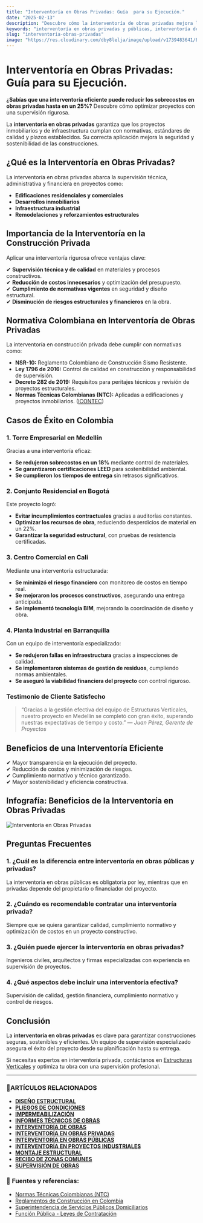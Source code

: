 ```yaml
---
title: "Interventoría en Obras Privadas: Guía  para su Ejecución."
date: "2025-02-13"
description: "Descubre cómo la interventoría de obras privadas mejora la calidad, seguridad y eficiencia de proyectos de construcción, garantizando cumplimiento normativo."
keywords: "interventoría en obras privadas y públicas, interventoría de obras privadas, interventoría de Construcción en obras privadas,  supervisión y control de construcción privada, control de calidad en edificaciones y proyectos inmobiliarios, gestión y auditoría de obras privadas en Colombia, normativa y regulación de interventoría privada, contratos y requisitos para interventoría en Colombia, interventoría en Bogotá, interventoría en Ibague, interventoría en principales ciudades de Colombia"
slug: "interventoria-obras-privadas"
image: "https://res.cloudinary.com/dby8lelja/image/upload/v1739483641/Estructuras%20Verticales%20e%20Ingenieros%20SAS/Imagenes%20Blog/interventoria_de_obras_privadas_nl6joi.webp"
---
```


# Interventoría en Obras Privadas: Guía  para su Ejecución.

**¿Sabías que una interventoría eficiente puede reducir los sobrecostos en obras privadas hasta en un 25%?** Descubre cómo optimizar proyectos con una supervisión rigurosa.

La **interventoría en obras privadas** garantiza que los proyectos inmobiliarios y de infraestructura cumplan con normativas, estándares de calidad y plazos establecidos. Su correcta aplicación mejora la seguridad y sostenibilidad de las construcciones.

## ¿Qué es la Interventoría en Obras Privadas?

La interventoría en obras privadas abarca la supervisión técnica, administrativa y financiera en proyectos como:

- **Edificaciones residenciales y comerciales**
- **Desarrollos inmobiliarios**
- **Infraestructura industrial**
- **Remodelaciones y reforzamientos estructurales**

## Importancia de la Interventoría en la Construcción Privada

Aplicar una interventoría rigurosa ofrece ventajas clave:

✔ **Supervisión técnica y de calidad** en materiales y procesos constructivos.  
✔ **Reducción de costos innecesarios** y optimización del presupuesto.  
✔ **Cumplimiento de normativas vigentes** en seguridad y diseño estructural.  
✔ **Disminución de riesgos estructurales y financieros** en la obra.  

## Normativa Colombiana en Interventoría de Obras Privadas

La interventoría en construcción privada debe cumplir con normativas como:

- **NSR-10:** Reglamento Colombiano de Construcción Sismo Resistente.
- **Ley 1796 de 2016:** Control de calidad en construcción y responsabilidad de supervisión.
- **Decreto 282 de 2019:** Requisitos para peritajes técnicos y revisión de proyectos estructurales.
- **Normas Técnicas Colombianas (NTC):** Aplicadas a edificaciones y proyectos inmobiliarios. ([ICONTEC](https://www.icontec.org/))

## Casos de Éxito en Colombia

### **1. Torre Empresarial en Medellín**

Gracias a una interventoría eficaz:
- **Se redujeron sobrecostos en un 18%** mediante control de materiales.
- **Se garantizaron certificaciones LEED** para sostenibilidad ambiental.
- **Se cumplieron los tiempos de entrega** sin retrasos significativos.

### **2. Conjunto Residencial en Bogotá**

Este proyecto logró:
- **Evitar incumplimientos contractuales** gracias a auditorías constantes.
- **Optimizar los recursos de obra**, reduciendo desperdicios de material en un 22%.
- **Garantizar la seguridad estructural**, con pruebas de resistencia certificadas.

### **3. Centro Comercial en Cali**

Mediante una interventoría estructurada:
- **Se minimizó el riesgo financiero** con monitoreo de costos en tiempo real.
- **Se mejoraron los procesos constructivos**, asegurando una entrega anticipada.
- **Se implementó tecnología BIM**, mejorando la coordinación de diseño y obra.

### **4. Planta Industrial en Barranquilla**

Con un equipo de interventoría especializado:
- **Se redujeron fallas en infraestructura** gracias a inspecciones de calidad.
- **Se implementaron sistemas de gestión de residuos**, cumpliendo normas ambientales.
- **Se aseguró la viabilidad financiera del proyecto** con control riguroso.


### Testimonio de Cliente Satisfecho
> “Gracias a la gestión efectiva del equipo de Estructuras Verticales, nuestro proyecto en Medellín se completó con gran éxito, superando nuestras expectativas de tiempo y costo.” — *Juan Pérez, Gerente de Proyectos*

## Beneficios de una Interventoría Eficiente

✔ Mayor transparencia en la ejecución del proyecto.  
✔ Reducción de costos y minimización de riesgos.  
✔ Cumplimiento normativo y técnico garantizado.  
✔ Mayor sostenibilidad y eficiencia constructiva.  

## Infografía: Beneficios de la Interventoría en Obras Privadas

![Interventoría en Obras Privadas](https://res.cloudinary.com/dby8lelja/image/upload/v1739577191/Estructuras%20Verticales%20e%20Ingenieros%20SAS/Imagenes%20Blog/interventoria_de_obras_privadas_infografia_pk2j3r.webp)

## Preguntas Frecuentes

### 1. ¿Cuál es la diferencia entre interventoría en obras públicas y privadas?
La interventoría en obras públicas es obligatoria por ley, mientras que en privadas depende del propietario o financiador del proyecto.

### 2. ¿Cuándo es recomendable contratar una interventoría privada?
Siempre que se quiera garantizar calidad, cumplimiento normativo y optimización de costos en un proyecto constructivo.

### 3. ¿Quién puede ejercer la interventoría en obras privadas?
Ingenieros civiles, arquitectos y firmas especializadas con experiencia en supervisión de proyectos.

### 4. ¿Qué aspectos debe incluir una interventoría efectiva?
Supervisión de calidad, gestión financiera, cumplimiento normativo y control de riesgos.

## Conclusión

La **interventoría en obras privadas** es clave para garantizar construcciones seguras, sostenibles y eficientes. Un equipo de supervisión especializado asegura el éxito del proyecto desde su planificación hasta su entrega.

Si necesitas expertos en interventoría privada, contáctanos en [Estructuras Verticales](https://www.estructurasverticales.com/) y optimiza tu obra con una supervisión profesional.

---

### 📌ARTÍCULOS RELACIONADOS

- **[DISEÑO ESTRUCTURAL](https://www.estructurasverticales.com/blog/diseno-estructural-construccion)**  
- **[PLIEGOS DE CONDICIONES](https://www.estructurasverticales.com/blog/elaboracion-pliegos-condiciones)**  
- **[IMPERMEABILIZACIÓN](https://www.estructurasverticales.com/blog/impermeabilizacion-construccion)**  
- **[INFORMES TÉCNICOS DE OBRAS](https://www.estructurasverticales.com/blog/informes-tecnicos-obras)**  
- **[INTERVENTORÍA DE OBRAS](https://www.estructurasverticales.com/blog/interventoria-obras-colombia)**  
- **[INTERVENTORÍA EN OBRAS PRIVADAS](https://www.estructurasverticales.com/blog/interventoria-obras-privadas)**  
- **[INTERVENTORÍA EN OBRAS PÚBLICAS](https://www.estructurasverticales.com/blog/interventoria-obras-publicas)**  
- **[INTERVENTORÍA EN PROYECTOS INDUSTRIALES](https://www.estructurasverticales.com/blog/interventoria-proyectos-industriales)**  
- **[MONTAJE ESTRUCTURAL](https://www.estructurasverticales.com/blog/montaje-estructural-construccion)**  
- **[RECIBO DE ZONAS COMUNES](https://www.estructurasverticales.com/blog/recibo-zonas-comunes-ph)**  
- **[SUPERVISIÓN DE OBRAS](https://www.estructurasverticales.com/blog/supervision-obras-construccion)**  

### 🔗 **Fuentes y referencias:**

- [Normas Técnicas Colombianas (NTC)](https://www.icontec.org/)
- [Reglamentos de Construcción en Colombia](https://www.minvivienda.gov.co/)
- [Superintendencia de Servicios Públicos Domiciliarios](https://www.superservicios.gov.co/)
- [Función Pública - Leyes de Contratación](https://www.funcionpublica.gov.co/)
